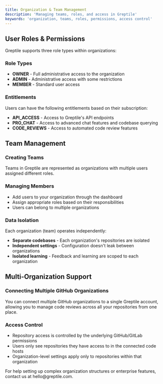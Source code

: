 ```yaml
---
title: Organization & Team Management
description: 'Managing teams, roles, and access in Greptile'
keywords: 'organization, teams, roles, permissions, access control'
---
```


## User Roles & Permissions

Greptile supports three role types within organizations:

### Role Types
- **OWNER** - Full administrative access to the organization
- **ADMIN** - Administrative access with some restrictions
- **MEMBER** - Standard user access

### Entitlements
Users can have the following entitlements based on their subscription:
- **API_ACCESS** - Access to Greptile's API endpoints
- **PRO_CHAT** - Access to advanced chat features and codebase querying
- **CODE_REVIEWS** - Access to automated code review features

## Team Management

### Creating Teams
Teams in Greptile are represented as organizations with multiple users assigned different roles.

### Managing Members
- Add users to your organization through the dashboard
- Assign appropriate roles based on their responsibilities
- Users can belong to multiple organizations

### Data Isolation
Each organization (team) operates independently:
- **Separate codebases** - Each organization's repositories are isolated
- **Independent settings** - Configuration doesn't leak between organizations
- **Isolated learning** - Feedback and learning are scoped to each organization

## Multi-Organization Support

### Connecting Multiple GitHub Organizations
You can connect multiple GitHub organizations to a single Greptile account, allowing you to manage code reviews across all your repositories from one place.

### Access Control
- Repository access is controlled by the underlying GitHub/GitLab permissions
- Users only see repositories they have access to in the connected code hosts
- Organization-level settings apply only to repositories within that organization

<Note>
For help setting up complex organization structures or enterprise features, contact us at hello@greptile.com.
</Note>